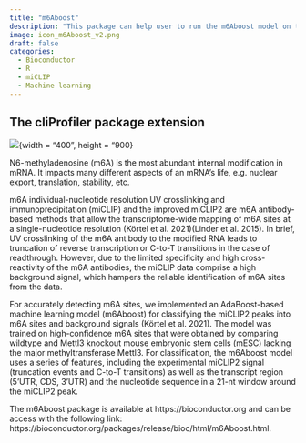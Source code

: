 ```yaml
---
title: "m6Aboost"
description: "This package can help user to run the m6Aboost model on their own miCLIP2 data. The package includes functions to assign the read counts and get the features to run the m6Aboost model."
image: icon_m6Aboost_v2.png
draft: false
categories:
  - Bioconductor
  - R
  - miCLIP
  - Machine learning
---
```


## The cliProfiler package extension

![](./m6Aboost-wf.png){width = "400", height = "900}

N6-methyladenosine (m6A) is the most abundant internal modification in mRNA. It impacts many different aspects of an mRNA’s life, e.g. nuclear export, translation, stability, etc.

m6A individual-nucleotide resolution UV crosslinking and immunoprecipitation (miCLIP) and the improved miCLIP2 are m6A antibody-based methods that allow the transcriptome-wide mapping of m6A sites at a single-nucleotide resolution (Körtel et al. 2021)(Linder et al. 2015). In brief, UV crosslinking of the m6A antibody to the modified RNA leads to truncation of reverse transcription or C-to-T transitions in the case of readthrough. However, due to the limited specificity and high cross-reactivity of the m6A antibodies, the miCLIP data comprise a high background signal, which hampers the reliable identification of m6A sites from the data.

For accurately detecting m6A sites, we implemented an AdaBoost-based machine learning model (m6Aboost) for classifying the miCLIP2 peaks into m6A sites and background signals (Körtel et al. 2021). The model was trained on high-confidence m6A sites that were obtained by comparing wildtype and Mettl3 knockout mouse embryonic stem cells (mESC) lacking the major methyltransferase Mettl3. For classification, the m6Aboost model uses a series of features, including the experimental miCLIP2 signal (truncation events and C-to-T transitions) as well as the transcript region (5’UTR, CDS, 3’UTR) and the nucleotide sequence in a 21-nt window around the miCLIP2 peak.

The m6Aboost package is available at https://bioconductor.org and can be access with the 
following link: https://bioconductor.org/packages/release/bioc/html/m6Aboost.html.
